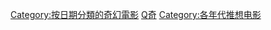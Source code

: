 [[Category:按日期分類的奇幻電影|Category:按日期分類的奇幻電影]]
[[Category:各年代电影作品|Q奇]]
[[Category:各年代推想电影|Category:各年代推想电影]]